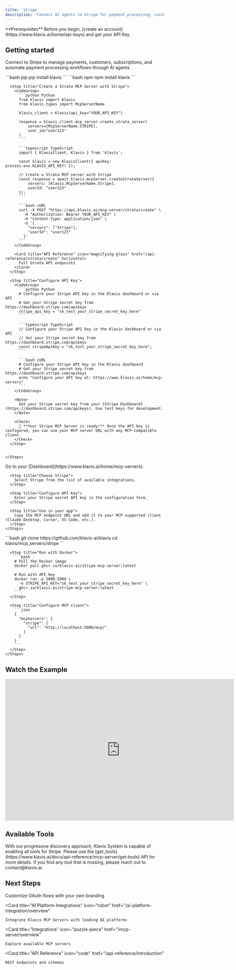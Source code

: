 ```yaml
---
title: 'Stripe'
description: 'Connect AI agents to Stripe for payment processing, customer management, and subscription automation'
---
```


<Info>
  **Prerequisites**
  Before you begin, [create an account](https://www.klavis.ai/home/api-keys) and get your API Key.
</Info>

## Getting started

Connect to Stripe to manage payments, customers, subscriptions, and automate payment processing workflows through AI agents.

<Tabs>
  <Tab title="API">
    <Steps>
      <Step title="Install the SDKs (optional)">
        <CodeGroup>
          ```bash pip
          pip install klavis
          ```
          ```bash npm
          npm install klavis
          ```
        </CodeGroup>
      </Step>
      
      <Step title="Create a Strata MCP Server with Stripe">
        <CodeGroup>
          ```python Python
          from klavis import Klavis
          from klavis.types import McpServerName
          
          klavis_client = Klavis(api_key="YOUR_API_KEY")
          
          response = klavis_client.mcp_server.create_strata_server(
              servers=[McpServerName.STRIPE],
              user_id="user123"
          )
          ```
          
          ```typescript TypeScript
          import { KlavisClient, Klavis } from 'klavis';
          
          const klavis = new KlavisClient({ apiKey: process.env.KLAVIS_API_KEY! });
          
          // Create a Strata MCP server with Stripe
          const response = await klavis.mcpServer.createStrataServer({
              servers: [Klavis.McpServerName.Stripe],
              userId: "user123"
          });
          ```
          
          ```bash cURL
          curl -X POST "https://api.klavis.ai/mcp-server/strata/create" \
            -H "Authorization: Bearer YOUR_API_KEY" \
            -H "Content-Type: application/json" \
            -d '{
              "servers": ["Stripe"],
              "userId": "user123"
            }'
          ```
        </CodeGroup>

        <Card title="API Reference" icon="magnifying-glass" href="/api-reference/strata/create" horizontal>
          Full Strata API endpoints
        </Card>
      </Step>
      
      <Step title="Configure API Key">
        <CodeGroup>
          ```python Python
          # Configure your Stripe API key in the Klavis dashboard or via API
          # Get your Stripe secret key from https://dashboard.stripe.com/apikeys
          stripe_api_key = "sk_test_your_stripe_secret_key_here"
          ```
          
          ```typescript TypeScript
          // Configure your Stripe API key in the Klavis dashboard or via API
          // Get your Stripe secret key from https://dashboard.stripe.com/apikeys
          const stripeApiKey = "sk_test_your_stripe_secret_key_here";
          ```
          
          ```bash cURL
          # Configure your Stripe API key in the Klavis dashboard
          # Get your Stripe secret key from https://dashboard.stripe.com/apikeys
          echo "Configure your API key at: https://www.klavis.ai/home/mcp-servers"
          ```
        </CodeGroup>
        
        <Note>
          Get your Stripe secret key from your [Stripe Dashboard](https://dashboard.stripe.com/apikeys). Use test keys for development.
        </Note>
        
        <Check>
          🎉 **Your Stripe MCP Server is ready!** Once the API key is configured, you can use your MCP server URL with any MCP-compatible client.
        </Check>
      </Step>
      

    </Steps>
  </Tab>
  
  <Tab title="UI">
    <Steps>
      <Step title="Open Dashboard">
        Go to your [Dashboard](https://www.klavis.ai/home/mcp-servers).
      </Step>
      
      <Step title="Choose Stripe">
        Select Stripe from the list of available integrations.
      </Step>
      
      <Step title="Configure API Key">
        Enter your Stripe secret API key in the configuration form.
      </Step>
      
      <Step title="Use in your app">
        Copy the MCP endpoint URL and add it to your MCP-supported client (Claude Desktop, Cursor, VS Code, etc.).
      </Step>
    </Steps>
  </Tab>
  
  <Tab title="Open Source">
    <Steps>
      <Step title="Clone repository (for developers to build from source)">
        ```bash
        git clone https://github.com/klavis-ai/klavis
        cd klavis/mcp_servers/stripe
        ```
      </Step>
      
      <Step title="Run with Docker">
        ```bash
        # Pull the Docker image
        docker pull ghcr.io/klavis-ai/stripe-mcp-server:latest
        
        # Run with API key
        docker run -p 5000:5000 \
          -e STRIPE_API_KEY="sk_test_your_stripe_secret_key_here" \
          ghcr.io/klavis-ai/stripe-mcp-server:latest
        ```
      </Step>
      
      <Step title="Configure MCP client">
        ```json
        {
          "mcpServers": {
            "stripe": {
              "url": "http://localhost:5000/mcp/"
            }
          }
        }
        ```
      </Step>
    </Steps>
  </Tab>
</Tabs>

## Watch the Example
<iframe
  width="725"
  height="450"
  src="https://www.youtube.com/embed/K7NnYbEhmyM"
  title="YouTube video player"
  frameBorder="0"
  allow="accelerometer; autoplay; clipboard-write; encrypted-media; gyroscope; picture-in-picture; web-share"
  allowFullScreen
></iframe>

## Available Tools

<Tip>
With our progressive discovery approach, Klavis System is capable of enabling all tools for Stripe. Please use the [get_tools](https://www.klavis.ai/docs/api-reference/mcp-server/get-tools) API for more details. If you find any tool that is missing, please reach out to contact@klavis.ai.
</Tip>

## Next Steps

<CardGroup>
  <Card
    title="White-label Authentication"
    icon="palette"
    href="/auth/white-label"
  >
    Customize OAuth flows with your own branding
  </Card>
  
  <Card
    title="AI Platform Integrations"
    icon="robot"
    href="/ai-platform-integration/overview"
  >
    Integrate Klavis MCP Servers with leading AI platforms
  </Card>
  
  <Card
    title="Integrations"
    icon="puzzle-piece"
    href="/mcp-server/overview"
  >
    Explore available MCP servers
  </Card>
  
  <Card
    title="API Reference"
    icon="code"
    href="/api-reference/introduction"
  >
    REST endpoints and schemas
  </Card>
</CardGroup> 